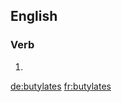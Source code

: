 ==English==

===Verb===
{{head|en|verb form}}

# {{en-third-person singular of|butylate}}

[[de:butylates]]
[[fr:butylates]]